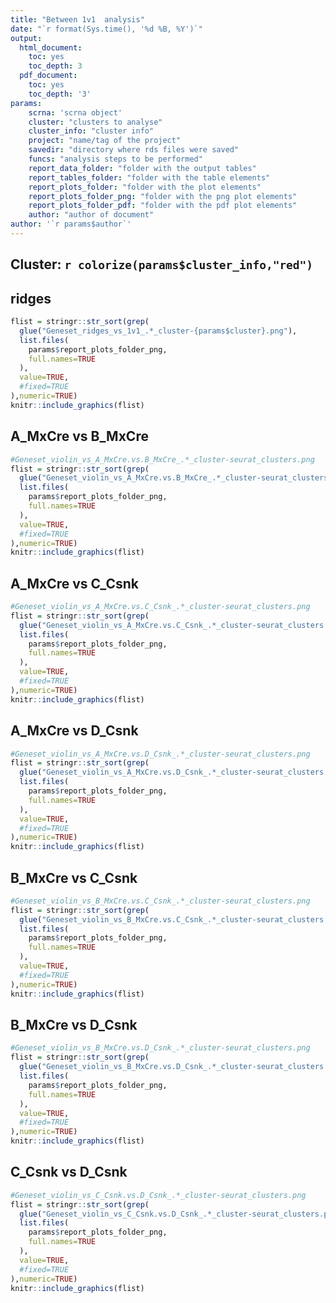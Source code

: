 ```yaml
---
title: "Between 1v1  analysis"
date: "`r format(Sys.time(), '%d %B, %Y')`"
output:
  html_document:
    toc: yes
    toc_depth: 3
  pdf_document:
    toc: yes
    toc_depth: '3'
params:
    scrna: 'scrna object'
    cluster: "clusters to analyse"
    cluster_info: "cluster info"
    project: "name/tag of the project"
    savedir: "directory where rds files were saved"
    funcs: "analysis steps to be performed"
    report_data_folder: "folder with the output tables"
    report_tables_folder: "folder with the table elements"
    report_plots_folder: "folder with the plot elements"
    report_plots_folder_png: "folder with the png plot elements"
    report_plots_folder_pdf: "folder with the pdf plot elements"
    author: "author of document"
author: '`r params$author`'
---
```


## Cluster: `r colorize(params$cluster_info,"red")`

## ridges
```r
flist = stringr::str_sort(grep(
  glue("Geneset_ridges_vs_1v1_.*_cluster-{params$cluster}.png"),
  list.files(
    params$report_plots_folder_png,
    full.names=TRUE
  ),
  value=TRUE,
  #fixed=TRUE
),numeric=TRUE)
knitr::include_graphics(flist)
```



## A_MxCre vs B_MxCre
```r

#Geneset_violin_vs_A_MxCre.vs.B_MxCre_.*_cluster-seurat_clusters.png
flist = stringr::str_sort(grep(
  glue("Geneset_violin_vs_A_MxCre.vs.B_MxCre_.*_cluster-seurat_clusters.png"),
  list.files(
    params$report_plots_folder_png,
    full.names=TRUE
  ),
  value=TRUE,
  #fixed=TRUE
),numeric=TRUE)
knitr::include_graphics(flist)
```


## A_MxCre vs C_Csnk
```r

#Geneset_violin_vs_A_MxCre.vs.C_Csnk_.*_cluster-seurat_clusters.png
flist = stringr::str_sort(grep(
  glue("Geneset_violin_vs_A_MxCre.vs.C_Csnk_.*_cluster-seurat_clusters.png"),
  list.files(
    params$report_plots_folder_png,
    full.names=TRUE
  ),
  value=TRUE,
  #fixed=TRUE
),numeric=TRUE)
knitr::include_graphics(flist)
```


## A_MxCre vs D_Csnk
```r

#Geneset_violin_vs_A_MxCre.vs.D_Csnk_.*_cluster-seurat_clusters.png
flist = stringr::str_sort(grep(
  glue("Geneset_violin_vs_A_MxCre.vs.D_Csnk_.*_cluster-seurat_clusters.png"),
  list.files(
    params$report_plots_folder_png,
    full.names=TRUE
  ),
  value=TRUE,
  #fixed=TRUE
),numeric=TRUE)
knitr::include_graphics(flist)
```


## B_MxCre vs C_Csnk
```r

#Geneset_violin_vs_B_MxCre.vs.C_Csnk_.*_cluster-seurat_clusters.png
flist = stringr::str_sort(grep(
  glue("Geneset_violin_vs_B_MxCre.vs.C_Csnk_.*_cluster-seurat_clusters.png"),
  list.files(
    params$report_plots_folder_png,
    full.names=TRUE
  ),
  value=TRUE,
  #fixed=TRUE
),numeric=TRUE)
knitr::include_graphics(flist)
```


## B_MxCre vs D_Csnk
```r

#Geneset_violin_vs_B_MxCre.vs.D_Csnk_.*_cluster-seurat_clusters.png
flist = stringr::str_sort(grep(
  glue("Geneset_violin_vs_B_MxCre.vs.D_Csnk_.*_cluster-seurat_clusters.png"),
  list.files(
    params$report_plots_folder_png,
    full.names=TRUE
  ),
  value=TRUE,
  #fixed=TRUE
),numeric=TRUE)
knitr::include_graphics(flist)
```


## C_Csnk vs D_Csnk
```r

#Geneset_violin_vs_C_Csnk.vs.D_Csnk_.*_cluster-seurat_clusters.png
flist = stringr::str_sort(grep(
  glue("Geneset_violin_vs_C_Csnk.vs.D_Csnk_.*_cluster-seurat_clusters.png"),
  list.files(
    params$report_plots_folder_png,
    full.names=TRUE
  ),
  value=TRUE,
  #fixed=TRUE
),numeric=TRUE)
knitr::include_graphics(flist)
```



